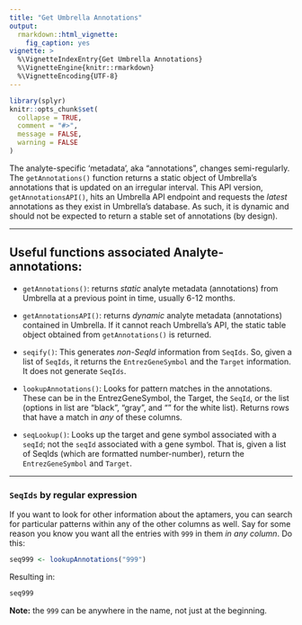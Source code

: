```yaml
---
title: "Get Umbrella Annotations"
output:
  rmarkdown::html_vignette:
    fig_caption: yes
vignette: >
  %\VignetteIndexEntry{Get Umbrella Annotations}
  %\VignetteEngine{knitr::rmarkdown}
  %\VignetteEncoding{UTF-8}
---
```


```r
library(splyr)
knitr::opts_chunk$set(
  collapse = TRUE, 
  comment = "#>",
  message = FALSE,
  warning = FALSE
)
```



The analyte-specific 'metadata', aka "annotations", changes semi-regularly.
The `getAnnotations()` function returns a static object of Umbrella's
annotations that is updated on an irregular interval.
This API version, `getAnnotationsAPI()`, hits an Umbrella API endpoint
and requests the _latest_ annotations as they exist in Umbrella's database.
As such, it is dynamic and should not be expected to return a stable
set of annotations (by design).


---------------------


## Useful functions associated Analyte-annotations:

* `getAnnotations()`:
returns _static_ analyte metadata (annotations) from Umbrella at a previous
point in time, usually 6-12 months.

* `getAnnotationsAPI()`:
returns _dynamic_ analyte metadata (annotations) contained in Umbrella.
If it cannot reach Umbrella's API, the static table object obtained
from `getAnnotations()` is returned.

* `seqify()`:
This generates _non-SeqId_ information from `SeqIds`. So, given a list of 
`SeqIds`, it returns the `EntrezGeneSymbol` and the `Target` information. 
It does not generate `SeqIds`.

* `lookupAnnotations()`:
Looks for pattern matches in the annotations. These can be in the 
EntrezGeneSymbol, the Target, the `SeqId`, or the list 
(options in list are "black", "gray", and "" for the white list). 
Returns rows that have a match in _any_ of these columns.

* `seqLookup()`:
Looks up the target and gene symbol associated with a `seqId`;
not the `seqId` associated with a gene symbol. That is, given a list of 
SeqIds (which are formatted number-number), return the `EntrezGeneSymbol`
and `Target`.



----------------------


### `SeqIds` by regular expression

If you want to look for other information about the aptamers, you can 
search for particular patterns within any of the other columns as well.
Say for some reason you know you want all the entries with 
`999` in them _in any column_. Do this:

```r
seq999 <- lookupAnnotations("999")
```

Resulting in:

```r
seq999
```

**Note:** the `999` can be anywhere in the name, not just at the beginning.

